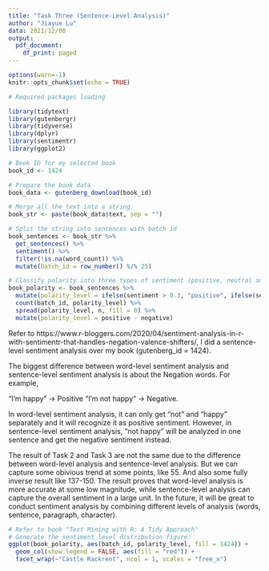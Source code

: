 ```yaml
---
title: "Task Three (Sentence-Level Analysis)"
author: "Jiayue Lu"
data: 2021/12/08
output:
  pdf_document:
    df_print: paged
---
```


```r
options(warn=-1)
knitr::opts_chunk$set(echo = TRUE)

# Required packages loading

library(tidytext)
library(gutenbergr)
library(tidyverse)
library(dplyr)
library(sentimentr)
library(ggplot2) 
```

```r
# Book ID for my selected book
book_id <- 1424

# Prepare the book data
book_data <- gutenberg_download(book_id)

# Merge all the text into a string.
book_str <- paste(book_data$text, sep = "")
```

```r
# Split the string into sentences with batch id
book_sentences <- book_str %>%
  get_sentences() %>%
  sentiment() %>%
  filter(!is.na(word_count)) %>%
  mutate(batch_id = row_number() %/% 25)
```

```r
# Classify polarity into three types of sentiment (positive, neutral and negative) and calculate the level of polarity
book_polarity <- book_sentences %>%
  mutate(polarity_level = ifelse(sentiment > 0.3, "positive", ifelse(sentiment < -0.3, "negative", "neutral"))) %>%
  count(batch_id, polarity_level) %>%
  spread(polarity_level, n, fill = 0) %>%
  mutate(polarity_level = positive - negative)
```


Refer to https://www.r-bloggers.com/2020/04/sentiment-analysis-in-r-with-sentimentr-that-handles-negation-valence-shifters/, I did a sentence-level sentiment analysis over my book (gutenberg_id = 1424).

The biggest difference between word-level sentiment analysis and sentence-level sentiment analysis is about the Negation words. For example, 

“I’m happy” -> Positive “I’m not happy” -> Negative.

In word-level sentiment analysis, it can only get "not" and "happy" separately and it will recognize it as positive sentiment. However, in sentence-level sentiment analysis, "not happy" will be analyzed in one sentence and get the negative sentiment instead.

The result of Task 2 and Task 3 are not the same due to the difference between word-level analysis and sentence-level analysis. But we can capture some obivious trend at some points, like 55. And also some fully inverse result like 137-150. The result proves that word-level analysis is more accurate at some low magnitude, while sentence-level analysis can capture the overall sentiment in a large unit. In the future, it will be great to conduct sentiment analysis by combining different levels of analysis (words, sentence, paragraph, character).



```r
# Refer to book "Text Mining with R: A Tidy Approach"
# Generate the sentiment level distribution figure:
ggplot(book_polarity, aes(batch_id, polarity_level, fill = 1424)) +
  geom_col(show.legend = FALSE, aes(fill = "red")) +
  facet_wrap(~"Castle Rackrent", ncol = 1, scales = "free_x")
```

